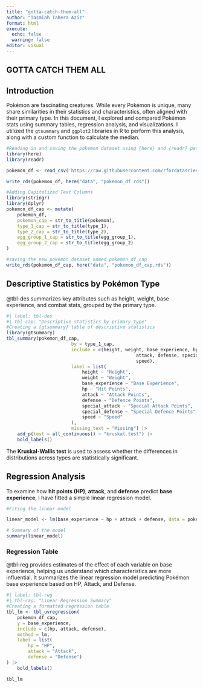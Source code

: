 ```yaml
---
title: "gotta-catch-them-all"
author: "Tasmiah Tahera Aziz"
format: html
execute: 
  echo: false
  warning: false
editor: visual
---
```


## GOTTA CATCH THEM ALL

## Introduction

Pokémon are fascinating creatures. While every Pokémon is unique, many share similarities in their statistics and characteristics, often aligned with their primary type. In this document, I explored and compared Pokémon stats using summary tables, regression analysis, and visualizations. I utilized the `gtsummary` and `ggplot2` libraries in R to perform this analysis, along with a custom function to calculate the median.

```r

#Reading in and saving the pokemon dataset using {here} and {readr} package
library(here)
library(readr)

pokemon_df <- read_csv('https://raw.githubusercontent.com/rfordatascience/tidytuesday/refs/heads/main/data/2025/2025-04-01/pokemon_df.csv')

write_rds(pokemon_df, here("data", "pokemon_df.rds"))

#Adding Capitalized Text Columns
library(stringr)
library(dplyr)
pokemon_df_cap <- mutate(
	pokemon_df,
	pokemon_cap = str_to_title(pokemon),
	type_1_cap = str_to_title(type_1),
	type_2_cap = str_to_title(type_2),
	egg_group_1_cap = str_to_title(egg_group_1),
	egg_group_2_cap = str_to_title(egg_group_2)
)

#saving the new pokemon dataset named pokemon_df_cap
write_rds(pokemon_df_cap, here("data", "pokemon_df_cap.rds"))


```

## Descriptive Statistics by Pokémon Type

@tbl-des summarizes key attributes such as height, weight, base experience, and combat stats, grouped by the primary type.

```r
#| label: tbl-des
#| tbl-cap: "Descriptive statistics by primary type"
#Creating a {gtsummary} table of descriptive statistics
library(gtsummary)
tbl_summary(pokemon_df_cap,
						by = type_1_cap,
						include = c(height, weight, base_experience, hp,
												attack, defense, special_attack, special_defense,
												speed),
						label = list(
							height ~ "Height",
							weight ~ "Weight",
							base_experience ~ "Base Experience",
							hp ~ "Hit Points",
							attack ~ "Attack Points",
							defense ~ "Defence Points",
							special_attack ~ "Special Attack Points",
							special_defense ~ "Special Defence Points",
							speed ~ "Speed"
						),
						missing_text = "Missing") |>
	add_p(test = all_continuous() ~ "kruskal.test") |>
	bold_labels()
```

The **Kruskal-Wallis test** is used to assess whether the differences in distributions across types are statistically significant.

## Regression Analysis

To examine how **hit points (HP)**, **attack**, and **defense** predict **base experience**, I have fitted a simple linear regression model.

```r
#Fiting the linear model

linear_model <- lm(base_experience ~ hp + attack + defense, data = pokemon_df_cap)

# Summary of the model
summary(linear_model)
```

### Regression Table

@tbl-reg provides estimates of the effect of each variable on base experience, helping us understand which characteristics are more influential. It summarizes the linear regression model predicting Pokémon base experience based on HP, Attack, and Defense.

```r
#| label: tbl-reg
#| tbl-cap: "Linear Regression Summary"
#Creating a formatted regression table
tbl_lm <- tbl_uvregression(
	pokemon_df_cap,
	y = base_experience,
	include = c(hp, attack, defense),
	method = lm,
	label = list(
		hp = "HP",
		attack = "Attack",
		defense = "Defense")
) |>
	bold_labels()

tbl_lm
```
